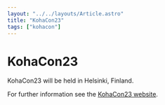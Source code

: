```yaml
---
layout: "../../layouts/Article.astro"
title: "KohaCon23"
tags: ["kohacon"]
---
```


# KohaCon23

KohaCon23 will be held in Helsinki, Finland.

For further information see the [KohaCon23 website](https://perlkohacon.fi/).